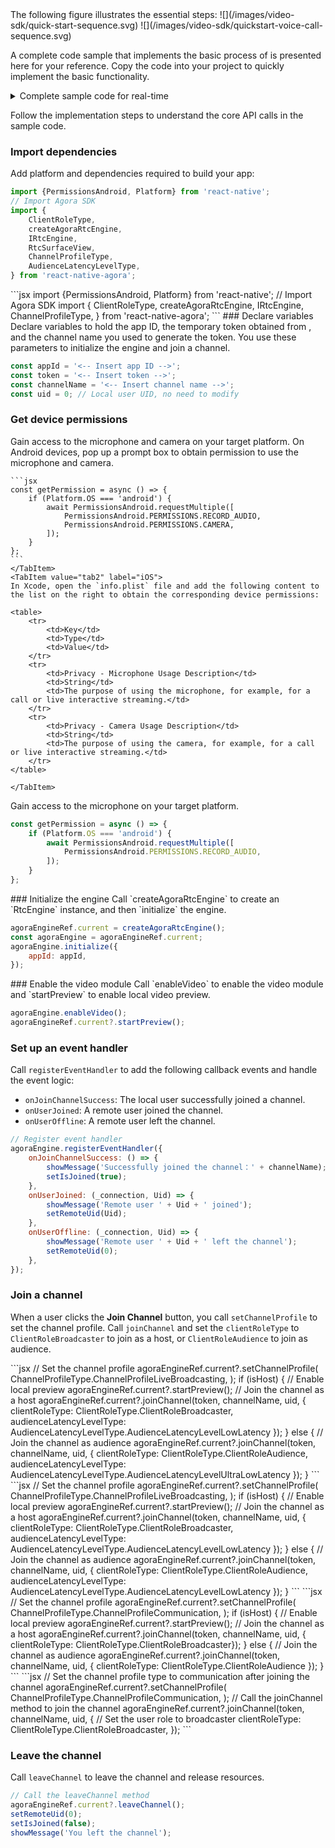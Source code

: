 
<PlatformWrapper platform="react-native">
The following figure illustrates the essential steps:
<ProductWrapper notAllowed="voice-calling">
![](/images/video-sdk/quick-start-sequence.svg)
</ProductWrapper>
<ProductWrapper product="voice-calling">
![](/images/video-sdk/quickstart-voice-call-sequence.svg)
</ProductWrapper>

A complete code sample that implements the basic process of <Vpd k="NAME" /> is presented here for your reference. Copy the code into your project to quickly implement the basic functionality.

<details> 
<summary>Complete sample code for real-time <Vpd k="PRODUCT"/></summary>

<ProductWrapper product="broadcast-streaming">
<CodeBlock language="jsx" showLineNumbers>
{`// Import React Hooks
// Import user interface elements
    SafeAreaView,
    ScrollView,
    StyleSheet,
    Text,
    View,
} from 'react-native';
// Import components for obtaining Android device permissions
// Import Agora SDK
    ClientRoleType,
    createAgoraRtcEngine,
    IRtcEngine,
    ChannelProfileType,
} from 'react-native-agora';

// Define basic information
const appId = '<-- Insert App ID -->';
const token = '<-- Insert Token -->';
const channelName = '<-- Insert Channel Name -->';
const uid = 0; // Local user UID, no need to modify

const App = () => {
    const agoraEngineRef = useRef<IRtcEngine>(); // IRtcEngine instance
    const [isJoined, setIsJoined] = useState(false); // Whether the local user has joined the channel
    const [remoteUid, setRemoteUid] = useState(0); // Remote user UID
    const [message, setMessage] = useState(''); // User prompt message

    // Initialize the engine when starting the App
    useEffect(() => {
        setupVideoSDKEngine();
    });
    const setupVideoSDKEngine = async () => {
        try {
            // Create RtcEngine after checking and obtaining device permissions
            if (Platform.OS === 'android') {
                await getPermission();
            }
            agoraEngineRef.current = createAgoraRtcEngine();
            const agoraEngine = agoraEngineRef.current;

            // Register event callbacks
            agoraEngine.registerEventHandler({
                onJoinChannelSuccess: () => {
                    showMessage('Successfully joined the channel: ' + channelName);
                    setIsJoined(true);
                },
                onUserJoined: (_connection, Uid) => {
                    showMessage('Remote user ' + Uid + ' has joined');
                    setRemoteUid(Uid);
                },
                onUserOffline: (_connection, Uid) => {
                    showMessage('Remote user ' + Uid + ' has left the channel');
                    setRemoteUid(0);
                },
            });
            // Initialize the engine
            agoraEngine.initialize({
                appId: appId,
            });
        } catch (e) {
            console.log(e);
        }
    };

    // Define the join method called after clicking the join channel button
    const join = async () => {
        if (isJoined) {
            return;
        }
        try {
            // Set the channel profile type to live broadcasting after joining the channel
            agoraEngineRef.current?.setChannelProfile(
                ChannelProfileType.ChannelProfileBroadcasting,
            );
            // Call the joinChannel method to join the channel
            agoraEngineRef.current?.joinChannel(token, channelName, uid, {
                // Set the user role to broadcaster
                clientRoleType: ClientRoleType.ClientRoleBroadcaster,
                audienceLatencyLevelType: AudienceLatencyLevelType.AudienceLatencyLevelLowLatency
            });
        } catch (e) {
            console.log(e);
        }
    };
    // Define the leave method called after clicking the leave channel button
    const leave = () => {
        try {
            // Call the leaveChannel method to leave the channel
            agoraEngineRef.current?.leaveChannel();
            setRemoteUid(0);
            setIsJoined(false);
            showMessage('Left the channel');
        } catch (e) {
            console.log(e);
        }
    };

    // Render the user interface
    return (
        <SafeAreaView style={styles.main}>
            <Text style={styles.head}>Agora Voice Call Quick Start</Text>
            <View style={styles.btnContainer}>
                <Text onPress={join} style={styles.button}>
                    Join Channel
                </Text>
                <Text onPress={leave} style={styles.button}>
                    Leave Channel
                </Text>
            </View>
            <ScrollView
                style={styles.scroll}
                contentContainerStyle={styles.scrollContainer}>
                {isJoined ? (
                    <Text>Local user UID: {uid}</Text>
                ) : (
                    <Text>Join a channel</Text>
                )}
                {isJoined && remoteUid !== 0 ? (
                    <Text>Remote user UID: {remoteUid}</Text>
                ) : (
                    <Text>Waiting for remote users to join</Text>
                )}
                <Text>{message}</Text>
            </ScrollView>
        </SafeAreaView>
    );

    // Display message
    function showMessage(msg: string) {
        setMessage(msg);
    }
};

// Define user interface styles
const styles = StyleSheet.create({
    button: {
        paddingHorizontal: 25,
        paddingVertical: 4,
        fontWeight: 'bold',
        color: '#ffffff',
        backgroundColor: '#0055cc',
        margin: 5,
    },
    main: { flex: 1, alignItems: 'center' },
    scroll: { flex: 1, backgroundColor: '#ddeeff', width: '100%' },
    scrollContainer: { alignItems: 'center' },
    videoView: { width: '90%', height: 200 },
    btnContainer: { flexDirection: 'row', justifyContent: 'center' },
    head: { fontSize: 20 },
});

const getPermission = async () => {
    if (Platform.OS === 'android') {
        await PermissionsAndroid.requestMultiple([
            PermissionsAndroid.PERMISSIONS.RECORD_AUDIO,
        ]);
    }
};

</CodeBlock>
</ProductWrapper>

<ProductWrapper product="interactive-live-streaming">
<CodeBlock language="jsx" showLineNumbers>
{`// Import React Hooks
// Import user interface elements
    SafeAreaView,
    ScrollView,
    StyleSheet,
    Text,
    View,
} from 'react-native';
// Import components for obtaining Android device permissions
// Import Agora SDK
    ClientRoleType,
    createAgoraRtcEngine,
    IRtcEngine,
    ChannelProfileType,
} from 'react-native-agora';

// Define basic information
const appId = '<-- Insert App ID -->';
const token = '<-- Insert Token -->';
const channelName = '<-- Insert Channel Name -->';
const uid = 0; // Local user UID, no need to modify

const App = () => {
    const agoraEngineRef = useRef<IRtcEngine>(); // IRtcEngine instance
    const [isJoined, setIsJoined] = useState(false); // Whether the local user has joined the channel
    const [remoteUid, setRemoteUid] = useState(0); // Remote user UID
    const [message, setMessage] = useState(''); // User prompt message

    // Initialize the engine when starting the App
    useEffect(() => {
        setupVideoSDKEngine();
    });
    const setupVideoSDKEngine = async () => {
        try {
            // Create RtcEngine after checking and obtaining device permissions
            if (Platform.OS === 'android') {
                await getPermission();
            }
            agoraEngineRef.current = createAgoraRtcEngine();
            const agoraEngine = agoraEngineRef.current;

            // Register event callbacks
            agoraEngine.registerEventHandler({
                onJoinChannelSuccess: () => {
                    showMessage('Successfully joined the channel: ' + channelName);
                    setIsJoined(true);
                },
                onUserJoined: (_connection, Uid) => {
                    showMessage('Remote user ' + Uid + ' has joined');
                    setRemoteUid(Uid);
                },
                onUserOffline: (_connection, Uid) => {
                    showMessage('Remote user ' + Uid + ' has left the channel');
                    setRemoteUid(0);
                },
            });
            // Initialize the engine
            agoraEngine.initialize({
                appId: appId,
            });
        } catch (e) {
            console.log(e);
        }
    };

    // Define the join method called after clicking the join channel button
    const join = async () => {
        if (isJoined) {
            return;
        }
        try {
            // Set the channel profile type to live broadcasting after joining the channel
            agoraEngineRef.current?.setChannelProfile(
                ChannelProfileType.ChannelProfileBroadcasting,
            );
            // Call the joinChannel method to join the channel
            agoraEngineRef.current?.joinChannel(token, channelName, uid, {
                // Set the user role to broadcaster
                clientRoleType: ClientRoleType.ClientRoleBroadcaster,
                audienceLatencyLevelType: AudienceLatencyLevelType.AudienceLatencyLevelUltraLowLatency
            });
        } catch (e) {
            console.log(e);
        }
    };
    // Define the leave method called after clicking the leave channel button
    const leave = () => {
        try {
            // Call the leaveChannel method to leave the channel
            agoraEngineRef.current?.leaveChannel();
            setRemoteUid(0);
            setIsJoined(false);
            showMessage('Left the channel');
        } catch (e) {
            console.log(e);
        }
    };

    // Render the user interface
    return (
        <SafeAreaView style={styles.main}>
            <Text style={styles.head}>Agora Voice Call Quick Start</Text>
            <View style={styles.btnContainer}>
                <Text onPress={join} style={styles.button}>
                    Join Channel
                </Text>
                <Text onPress={leave} style={styles.button}>
                    Leave Channel
                </Text>
            </View>
            <ScrollView
                style={styles.scroll}
                contentContainerStyle={styles.scrollContainer}>
                {isJoined ? (
                    <Text>Local user UID: {uid}</Text>
                ) : (
                    <Text>Join a channel</Text>
                )}
                {isJoined && remoteUid !== 0 ? (
                    <Text>Remote user UID: {remoteUid}</Text>
                ) : (
                    <Text>Waiting for remote users to join</Text>
                )}
                <Text>{message}</Text>
            </ScrollView>
        </SafeAreaView>
    );

    // Display message
    function showMessage(msg: string) {
        setMessage(msg);
    }
};

// Define user interface styles
const styles = StyleSheet.create({
    button: {
        paddingHorizontal: 25,
        paddingVertical: 4,
        fontWeight: 'bold',
        color: '#ffffff',
        backgroundColor: '#0055cc',
        margin: 5,
    },
    main: { flex: 1, alignItems: 'center' },
    scroll: { flex: 1, backgroundColor: '#ddeeff', width: '100%' },
    scrollContainer: { alignItems: 'center' },
    videoView: { width: '90%', height: 200 },
    btnContainer: { flexDirection: 'row', justifyContent: 'center' },
    head: { fontSize: 20 },
});

const getPermission = async () => {
    if (Platform.OS === 'android') {
        await PermissionsAndroid.requestMultiple([
            PermissionsAndroid.PERMISSIONS.RECORD_AUDIO,
        ]);
    }
};

</CodeBlock>
</ProductWrapper>

<ProductWrapper product="video-calling">
<CodeBlock language="jsx" showLineNumbers>
{`// Import React Hooks
// Import user interface elements
    SafeAreaView,
    ScrollView,
    StyleSheet,
    Text,
    View,
} from 'react-native';
// Import components for obtaining Android device permissions
// Import Agora SDK
    ClientRoleType,
    createAgoraRtcEngine,
    IRtcEngine,
    ChannelProfileType,
} from 'react-native-agora';

// Define basic information
const appId = '<-- Insert App ID -->';
const token = '<-- Insert Token -->';
const channelName = '<-- Insert Channel Name -->';
const uid = 0; // Local user UID, no need to modify

const App = () => {
    const agoraEngineRef = useRef<IRtcEngine>(); // IRtcEngine instance
    const [isJoined, setIsJoined] = useState(false); // Whether the local user has joined the channel
    const [remoteUid, setRemoteUid] = useState(0); // Remote user UID
    const [message, setMessage] = useState(''); // User prompt message

    // Initialize the engine when starting the App
    useEffect(() => {
        setupVideoSDKEngine();
    });
    const setupVideoSDKEngine = async () => {
        try {
            // Create RtcEngine after checking and obtaining device permissions
            if (Platform.OS === 'android') {
                await getPermission();
            }
            agoraEngineRef.current = createAgoraRtcEngine();
            const agoraEngine = agoraEngineRef.current;

            // Register event callbacks
            agoraEngine.registerEventHandler({
                onJoinChannelSuccess: () => {
                    showMessage('Successfully joined the channel: ' + channelName);
                    setIsJoined(true);
                },
                onUserJoined: (_connection, Uid) => {
                    showMessage('Remote user ' + Uid + ' has joined');
                    setRemoteUid(Uid);
                },
                onUserOffline: (_connection, Uid) => {
                    showMessage('Remote user ' + Uid + ' has left the channel');
                    setRemoteUid(0);
                },
            });
            // Initialize the engine
            agoraEngine.initialize({
                appId: appId,
            });
        } catch (e) {
            console.log(e);
        }
    };

    // Define the join method called after clicking the join channel button
    const join = async () => {
        if (isJoined) {
            return;
        }
        try {
            // Set the channel profile type to ChannelProfileCommunication after joining the channel
            agoraEngineRef.current?.setChannelProfile(
                ChannelProfileType.ChannelProfileCommunication,
            );
            // Call the joinChannel method to join the channel
            agoraEngineRef.current?.joinChannel(token, channelName, uid, {
                // Set the user role to broadcaster
                clientRoleType: ClientRoleType.ClientRoleBroadcaster,
            });
        } catch (e) {
            console.log(e);
        }
    };
    // Define the leave method called after clicking the leave channel button
    const leave = () => {
        try {
            // Call the leaveChannel method to leave the channel
            agoraEngineRef.current?.leaveChannel();
            setRemoteUid(0);
            setIsJoined(false);
            showMessage('Left the channel');
        } catch (e) {
            console.log(e);
        }
    };

    // Render the user interface
    return (
        <SafeAreaView style={styles.main}>
            <Text style={styles.head}>Agora Voice Call Quick Start</Text>
            <View style={styles.btnContainer}>
                <Text onPress={join} style={styles.button}>
                    Join Channel
                </Text>
                <Text onPress={leave} style={styles.button}>
                    Leave Channel
                </Text>
            </View>
            <ScrollView
                style={styles.scroll}
                contentContainerStyle={styles.scrollContainer}>
                {isJoined ? (
                    <Text>Local user UID: {uid}</Text>
                ) : (
                    <Text>Join a channel</Text>
                )}
                {isJoined && remoteUid !== 0 ? (
                    <Text>Remote user UID: {remoteUid}</Text>
                ) : (
                    <Text>Waiting for remote users to join</Text>
                )}
                <Text>{message}</Text>
            </ScrollView>
        </SafeAreaView>
    );

    // Display message
    function showMessage(msg: string) {
        setMessage(msg);
    }
};

// Define user interface styles
const styles = StyleSheet.create({
    button: {
        paddingHorizontal: 25,
        paddingVertical: 4,
        fontWeight: 'bold',
        color: '#ffffff',
        backgroundColor: '#0055cc',
        margin: 5,
    },
    main: { flex: 1, alignItems: 'center' },
    scroll: { flex: 1, backgroundColor: '#ddeeff', width: '100%' },
    scrollContainer: { alignItems: 'center' },
    videoView: { width: '90%', height: 200 },
    btnContainer: { flexDirection: 'row', justifyContent: 'center' },
    head: { fontSize: 20 },
});

const getPermission = async () => {
    if (Platform.OS === 'android') {
        await PermissionsAndroid.requestMultiple([
            PermissionsAndroid.PERMISSIONS.RECORD_AUDIO,
        ]);
    }
};

</CodeBlock>
</ProductWrapper>
<ProductWrapper product="voice-calling">
<CodeBlock language="jsx" showLineNumbers>
{`// Import React Hooks
// Import user interface elements
    SafeAreaView,
    ScrollView,
    StyleSheet,
    Text,
    View,
} from 'react-native';
// Import components for obtaining Android device permissions
// Import Agora SDK
    ClientRoleType,
    createAgoraRtcEngine,
    IRtcEngine,
    ChannelProfileType,
} from 'react-native-agora';

// Define basic information
const appId = '<-- Insert App ID -->';
const token = '<-- Insert Token -->';
const channelName = '<-- Insert Channel Name -->';
const uid = 0; // Local user UID, no need to modify

const App = () => {
    const agoraEngineRef = useRef<IRtcEngine>(); // IRtcEngine instance
    const [isJoined, setIsJoined] = useState(false); // Whether the local user has joined the channel
    const [remoteUid, setRemoteUid] = useState(0); // Remote user UID
    const [message, setMessage] = useState(''); // User prompt message

    // Initialize the engine when starting the App
    useEffect(() => {
        setupVideoSDKEngine();
    });
    const setupVideoSDKEngine = async () => {
        try {
            // Create RtcEngine after checking and obtaining device permissions
            if (Platform.OS === 'android') {
                await getPermission();
            }
            agoraEngineRef.current = createAgoraRtcEngine();
            const agoraEngine = agoraEngineRef.current;

            // Register event callbacks
            agoraEngine.registerEventHandler({
                onJoinChannelSuccess: () => {
                    showMessage('Successfully joined the channel: ' + channelName);
                    setIsJoined(true);
                },
                onUserJoined: (_connection, Uid) => {
                    showMessage('Remote user ' + Uid + ' has joined');
                    setRemoteUid(Uid);
                },
                onUserOffline: (_connection, Uid) => {
                    showMessage('Remote user ' + Uid + ' has left the channel');
                    setRemoteUid(0);
                },
            });
            // Initialize the engine
            agoraEngine.initialize({
                appId: appId,
            });
        } catch (e) {
            console.log(e);
        }
    };

    // Define the join method called after clicking the join channel button
    const join = async () => {
        if (isJoined) {
            return;
        }
        try {
            // Set the channel profile type to communication after joining the channel
            agoraEngineRef.current?.setChannelProfile(
                ChannelProfileType.ChannelProfileCommunication,
            );
            // Call the joinChannel method to join the channel
            agoraEngineRef.current?.joinChannel(token, channelName, uid, {
                // Set the user role to broadcaster
                clientRoleType: ClientRoleType.ClientRoleBroadcaster,
            });
        } catch (e) {
            console.log(e);
        }
    };
    // Define the leave method called after clicking the leave channel button
    const leave = () => {
        try {
            // Call the leaveChannel method to leave the channel
            agoraEngineRef.current?.leaveChannel();
            setRemoteUid(0);
            setIsJoined(false);
            showMessage('Left the channel');
        } catch (e) {
            console.log(e);
        }
    };

    // Render the user interface
    return (
        <SafeAreaView style={styles.main}>
            <Text style={styles.head}>Agora Voice Call Quick Start</Text>
            <View style={styles.btnContainer}>
                <Text onPress={join} style={styles.button}>
                    Join Channel
                </Text>
                <Text onPress={leave} style={styles.button}>
                    Leave Channel
                </Text>
            </View>
            <ScrollView
                style={styles.scroll}
                contentContainerStyle={styles.scrollContainer}>
                {isJoined ? (
                    <Text>Local user UID: {uid}</Text>
                ) : (
                    <Text>Join a channel</Text>
                )}
                {isJoined && remoteUid !== 0 ? (
                    <Text>Remote user UID: {remoteUid}</Text>
                ) : (
                    <Text>Waiting for remote users to join</Text>
                )}
                <Text>{message}</Text>
            </ScrollView>
        </SafeAreaView>
    );

    // Display message
    function showMessage(msg: string) {
        setMessage(msg);
    }
};

// Define user interface styles
const styles = StyleSheet.create({
    button: {
        paddingHorizontal: 25,
        paddingVertical: 4,
        fontWeight: 'bold',
        color: '#ffffff',
        backgroundColor: '#0055cc',
        margin: 5,
    },
    main: { flex: 1, alignItems: 'center' },
    scroll: { flex: 1, backgroundColor: '#ddeeff', width: '100%' },
    scrollContainer: { alignItems: 'center' },
    videoView: { width: '90%', height: 200 },
    btnContainer: { flexDirection: 'row', justifyContent: 'center' },
    head: { fontSize: 20 },
});

const getPermission = async () => {
    if (Platform.OS === 'android') {
        await PermissionsAndroid.requestMultiple([
            PermissionsAndroid.PERMISSIONS.RECORD_AUDIO,
        ]);
    }
};

</CodeBlock>
</ProductWrapper>
</details>

Follow the implementation steps to understand the core API calls in the sample code.

### Import dependencies
Add platform and <Vg k="COMPANY"/> dependencies required to build your app:
<ProductWrapper notAllowed="voice-calling">
```jsx
import {PermissionsAndroid, Platform} from 'react-native';
// Import Agora SDK
import {
    ClientRoleType,
    createAgoraRtcEngine,
    IRtcEngine,
    RtcSurfaceView,
    ChannelProfileType,
    AudienceLatencyLevelType,
} from 'react-native-agora';
```
</ProductWrapper>
<ProductWrapper product="voice-calling">
```jsx
import {PermissionsAndroid, Platform} from 'react-native';
// Import Agora SDK
import {
    ClientRoleType,
    createAgoraRtcEngine,
    IRtcEngine,
    ChannelProfileType,
} from 'react-native-agora';
```
</ProductWrapper>
### Declare variables
Declare variables to hold the app ID, the temporary token obtained from <Vg k="CONSOLE"/>, and the channel name you used to generate the token. You use these parameters to initialize the engine and join a channel.

```jsx
const appId = '<-- Insert app ID -->';
const token = '<-- Insert token -->';
const channelName = '<-- Insert channel name -->';
const uid = 0; // Local user UID, no need to modify
```

### Get device permissions
<ProductWrapper notAllowed="voice-calling">
Gain access to the microphone and camera on your target platform.

<Tabs groupId="platform">
    <TabItem value="tab1" label="Android" default>
    On Android devices, pop up a prompt box to obtain permission to use the microphone and camera.

    ```jsx
    const getPermission = async () => {
        if (Platform.OS === 'android') {
            await PermissionsAndroid.requestMultiple([
                PermissionsAndroid.PERMISSIONS.RECORD_AUDIO,
                PermissionsAndroid.PERMISSIONS.CAMERA,
            ]);
        }
    };
    ```
    </TabItem>
    <TabItem value="tab2" label="iOS">
    In Xcode, open the `info.plist` file and add the following content to the list on the right to obtain the corresponding device permissions:

    <table>
        <tr>
            <td>Key</td>
            <td>Type</td>
            <td>Value</td>
        </tr>
        <tr>
            <td>Privacy - Microphone Usage Description</td>
            <td>String</td>
            <td>The purpose of using the microphone, for example, for a call or live interactive streaming.</td>
        </tr>
        <tr>
            <td>Privacy - Camera Usage Description</td>
            <td>String</td>
            <td>The purpose of using the camera, for example, for a call or live interactive streaming.</td>
        </tr>
    </table>

    </TabItem>
</Tabs>
</ProductWrapper>
<ProductWrapper product="voice-calling">
Gain access to the microphone on your target platform.

```jsx
const getPermission = async () => {
    if (Platform.OS === 'android') {
        await PermissionsAndroid.requestMultiple([
            PermissionsAndroid.PERMISSIONS.RECORD_AUDIO,
        ]);
    }
};
```
</ProductWrapper>
### Initialize the engine
Call `createAgoraRtcEngine` to create an `RtcEngine` instance, and then `initialize` the engine.

```jsx
agoraEngineRef.current = createAgoraRtcEngine();
const agoraEngine = agoraEngineRef.current;
agoraEngine.initialize({
    appId: appId,
});
```
<ProductWrapper notAllowed="voice-calling">
### Enable the video module
Call `enableVideo` to enable the video module and `startPreview` to enable local video preview.

```jsx
agoraEngine.enableVideo();
agoraEngineRef.current?.startPreview();
```
</ProductWrapper>

### Set up an event handler
Call `registerEventHandler` to add the following callback events and handle the event logic:

- `onJoinChannelSuccess`: The local user successfully joined a channel.
- `onUserJoined`: A remote user joined the channel.
- `onUserOffline`: A remote user left the channel.

```jsx
// Register event handler
agoraEngine.registerEventHandler({
    onJoinChannelSuccess: () => {
        showMessage('Successfully joined the channel：' + channelName);
        setIsJoined(true);
    },
    onUserJoined: (_connection, Uid) => {
        showMessage('Remote user ' + Uid + ' joined');
        setRemoteUid(Uid);
    },
    onUserOffline: (_connection, Uid) => {
        showMessage('Remote user ' + Uid + ' left the channel');
        setRemoteUid(0);
    },
});
```

### Join a channel
When a user clicks the **Join Channel** button, you call `setChannelProfile` to set the channel profile. Call `joinChannel` and set the `clientRoleType` to `ClientRoleBroadcaster` to join as a host, or `ClientRoleAudience` to join as audience.

<ProductWrapper product="interactive-live-streaming">
```jsx
// Set the channel profile
agoraEngineRef.current?.setChannelProfile(
    ChannelProfileType.ChannelProfileLiveBroadcasting,
);
if (isHost) {
    // Enable local preview
    agoraEngineRef.current?.startPreview();
    // Join the channel as a host
    agoraEngineRef.current?.joinChannel(token, channelName, uid, {
        clientRoleType: ClientRoleType.ClientRoleBroadcaster,
         audienceLatencyLevelType: AudienceLatencyLevelType.AudienceLatencyLevelLowLatency
        });
} else {
    // Join the channel as audience
    agoraEngineRef.current?.joinChannel(token, channelName, uid, {
        clientRoleType: ClientRoleType.ClientRoleAudience,
        audienceLatencyLevelType: AudienceLatencyLevelType.AudienceLatencyLevelUltraLowLatency
        });
}
```
</ProductWrapper>
<ProductWrapper product="broadcast-streaming">
```jsx
// Set the channel profile
agoraEngineRef.current?.setChannelProfile(
    ChannelProfileType.ChannelProfileLiveBroadcasting,
);
if (isHost) {
    // Enable local preview
    agoraEngineRef.current?.startPreview();
    // Join the channel as a host
    agoraEngineRef.current?.joinChannel(token, channelName, uid, {
        clientRoleType: ClientRoleType.ClientRoleBroadcaster,
         audienceLatencyLevelType: AudienceLatencyLevelType.AudienceLatencyLevelLowLatency
        });
} else {
    // Join the channel as audience
    agoraEngineRef.current?.joinChannel(token, channelName, uid, {
        clientRoleType: ClientRoleType.ClientRoleAudience,
        audienceLatencyLevelType: AudienceLatencyLevelType.AudienceLatencyLevelLowLatency
        });
}
```
</ProductWrapper>
<ProductWrapper product="video-calling">
```jsx
// Set the channel profile
agoraEngineRef.current?.setChannelProfile(
    ChannelProfileType.ChannelProfileCommunication,
);
if (isHost) {
    // Enable local preview
    agoraEngineRef.current?.startPreview();
    // Join the channel as a host
    agoraEngineRef.current?.joinChannel(token, channelName, uid, {
        clientRoleType: ClientRoleType.ClientRoleBroadcaster});
} else {
    // Join the channel as audience
    agoraEngineRef.current?.joinChannel(token, channelName, uid, {
        clientRoleType: ClientRoleType.ClientRoleAudience
        });
}
```
</ProductWrapper>
<ProductWrapper product="voice-calling">
```jsx
// Set the channel profile type to communication after joining the channel
agoraEngineRef.current?.setChannelProfile(
    ChannelProfileType.ChannelProfileCommunication,
);
// Call the joinChannel method to join the channel
agoraEngineRef.current?.joinChannel(token, channelName, uid, {
    // Set the user role to broadcaster
    clientRoleType: ClientRoleType.ClientRoleBroadcaster,
});
```
</ProductWrapper>

### Leave the channel
Call `leaveChannel` to leave the channel and release resources.

```jsx
// Call the leaveChannel method
agoraEngineRef.current?.leaveChannel();
setRemoteUid(0);
setIsJoined(false);
showMessage('You left the channel');
```

</PlatformWrapper>